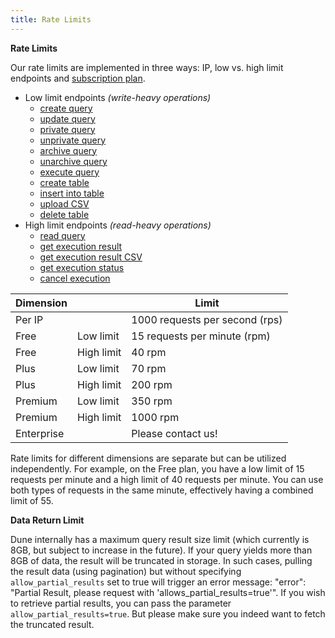 ```yaml
---
title: Rate Limits
---
```


**Rate Limits**

Our rate limits are implemented in three ways: IP, low vs. high limit endpoints and [subscription plan](https://dune.com/pricing).
- Low limit endpoints _(write-heavy operations)_
    - [create query](../queries/endpoint/create)
    - [update query](../queries/endpoint/update)
    - [private query](../queries/endpoint/private)
    - [unprivate query](../queries/endpoint/unprivate)
    - [archive query](../queries/endpoint/archive)
    - [unarchive query](../queries/endpoint/unarchive)
    - [execute query](../executions/endpoint/execute-query)
    - [create table](../tables/endpoint/create)
    - [insert into table](../tables/endpoint/insert)
    - [upload CSV](../tables/endpoint/upload)
    - [delete table](../tables/endpoint/delete)
- High limit endpoints _(read-heavy operations)_
    - [read query](../queries/endpoint/read)
    - [get execution result](../queries/endpoint/get-execution-result)
    - [get execution result CSV](../queries/endpoint/get-execution-result-csv)
    - [get execution status](../executions/endpoint/get-execution-status)
    - [cancel execution](../executions/endpoint/cancel-execution)

| Dimension         |    | Limit                              |
|-------------------|----|------------------------------------|
| Per IP            |    | 1000 requests per second (rps)     |
| Free  | Low limit | 15 requests per minute (rpm) |
| Free  | High limit | 40 rpm |
| Plus       | Low limit | 70 rpm |
| Plus       | High limit | 200 rpm |
| Premium    | Low limit | 350 rpm |
| Premium    | High limit | 1000 rpm |
| Enterprise |            | Please contact us!


<Note>
Rate limits for different dimensions are separate but can be utilized independently. 
For example, on the Free plan, you have a low limit of 15 requests per minute and a high limit of 40 requests per minute. You can use both types of requests in the same minute, effectively having a combined limit of 55.
</Note>

**Data Return Limit**

Dune internally has a maximum query result size limit (which currently is 8GB, but subject to increase in the future). If your query yields more than 8GB of data, the result will be truncated in storage. In such cases, pulling the result data (using pagination) but without specifying `allow_partial_results` set to true will trigger an error message: "error": "Partial Result, please request with 'allows_partial_results=true'". If you wish to retrieve partial results, you can pass the parameter `allow_partial_results=true`. But please make sure you indeed want to fetch the truncated result.
